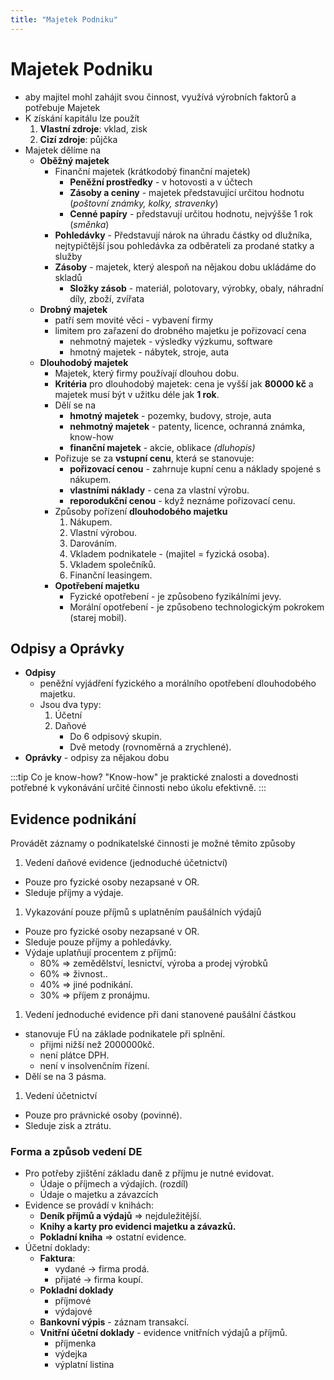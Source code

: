 ```yaml
---
title: "Majetek Podniku"
---
```


# Majetek Podniku

- aby majitel mohl zahájit svou činnost, využívá výrobních faktorů a potřebuje Majetek
- K získání kapitálu lze použít
  1. **Vlastní zdroje**: vklad, zisk
  1. **Cizí zdroje**: půjčka
- Majetek dělíme na
  - **Oběžný majetek**
    - Finanční majetek (krátkodobý finanční majetek)
      - **Peněžní prostředky** - v hotovosti a v účtech
      - **Zásoby a ceniny** - majetek představující určitou hodnotu (_poštovní známky, kolky, stravenky_)
      - **Cenné papíry** - představují určitou hodnotu, nejvýšše 1 rok (_směnka_)
    - **Pohledávky** - Představují nárok na úhradu částky od dlužníka, nejtypičtější jsou pohledávka za odběrateli za prodané statky a služby
    - **Zásoby** - majetek, který alespoň na nějakou dobu ukládáme do skladů
      - **Složky zásob** - materiál, polotovary, výrobky, obaly, náhradní díly, zboží, zvířata
  - **Drobný majetek**
    - patří sem movité věci - vybavení firmy
    - limitem pro zařazení do drobného majetku je pořizovací cena
      - nehmotný majetek - výsledky výzkumu, software
      - hmotný majetek - nábytek, stroje, auta
  - **Dlouhodobý majetek**
    - Majetek, který firmy používají dlouhou dobu.
    - **Kritéria** pro dlouhodobý majetek: cena je vyšší jak **80000 kč** a majetek musí být v užitku déle jak **1 rok**.
    - Dělí se na
      - **hmotný majetek** - pozemky, budovy, stroje, auta
      - **nehmotný majetek** - patenty, licence, ochranná známka, know-how
      - **finanční majetek** - akcie, oblikace _(dluhopis)_
    - Pořizuje se za **vstupní cenu**, která se stanovuje:
      - **pořizovací cenou** - zahrnuje kupní cenu a náklady spojené s nákupem.
      - **vlastními náklady** - cena za vlastní výrobu.
      - **reporodukční cenou** - když neznáme pořizovací cenu.
    - Způsoby pořízení **dlouhodobého majetku**
      1. Nákupem.
      1. Vlastní výrobou.
      1. Darováním.
      1. Vkladem podnikatele - (majitel = fyzická osoba).
      1. Vkladem společníků.
      1. Finanční leasingem.
    - **Opotřebení majetku**
      - Fyzické opotřebení - je způsobeno fyzikálními jevy.
      - Morální opotřebení - je způsobeno technologickým pokrokem (starej mobil).

## Odpisy a Oprávky
- **Odpisy**
    - peněžní vyjádření fyzického a morálního opotřebení dlouhodobého majetku.
    - Jsou dva typy: 
        1. Účetní 
        1. Daňové 
            - Do 6 odpisový skupin. 
            - Dvě metody (rovnoměrná a zrychlené).
- **Oprávky** - odpisy za nějakou dobu


:::tip Co je know-how?
"Know-how" je praktické znalosti a dovednosti potřebné k vykonávání určité činnosti nebo úkolu efektivně.
:::

## Evidence podnikání
Provádět záznamy o podnikatelské činnosti je možné těmito způsoby
1. Vedení daňové evidence (jednoduché účetnictví)
  - Pouze pro fyzické osoby nezapsané v OR.
  - Sleduje příjmy a výdaje.
1. Vykazování pouze příjmů s uplatněním paušálních výdajů
  - Pouze pro fyzické osoby nezapsané v OR.
  - Sleduje pouze příjmy a pohledávky.
  - Výdaje uplatňují procentem z příjmů:
    - 80% => zemědělství, lesnictví, výroba a prodej výrobků
    - 60% => živnost..
    - 40% => jiné podnikání.
    - 30% => příjem z pronájmu.
1. Vedení jednoduché evidence při dani stanovené paušální částkou
  - stanovuje FÚ na základe podnikatele při splnění.
    - přijmi nižší než 2000000kč.
    - není plátce DPH.
    - není v insolvenčním řízení.
  - Dělí se na 3 pásma.
1. Vedení účetnictví
  - Pouze pro právnické osoby (povinné).
  - Sleduje zisk a ztrátu.

### Forma a způsob vedení DE
- Pro potřeby zjištění základu daně z příjmu je nutné evidovat.
  - Údaje o příjmech a výdajích. (rozdíl)
  - Údaje o majetku a závazcích
- Evidence se provádí v knihách:
  - **Deník příjmů a výdajů** => nejduležitější.
  - **Knihy a karty pro evidenci majetku a závazků.**
  - **Pokladní kniha** => ostatní evidence.
- Účetní doklady:
  - **Faktura**:
    - vydané -> firma prodá.
    - přijaté -> firma koupí.
  - **Pokladní doklady**
    - příjmové
    - výdajové
  - **Bankovní výpis** - záznam transakcí.
  - **Vnitřní účetní doklady** - evidence vnitřních výdajů a příjmů.
    - příjmenka 
    - výdejka
    - výplatní listina